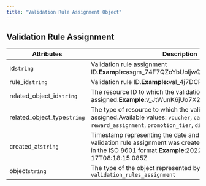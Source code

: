 ```yaml
---
title: "Validation Rule Assignment Object"
---
```


## Validation Rule Assignment

| Attributes                    | Description                                                                                                                                                                   |
| ----------------------------- | ----------------------------------------------------------------------------------------------------------------------------------------------------------------------------- |
| id`string`                    | Validation rule assignment ID.**Example:**&#x61;sgm\_74F7QZoYbUoljwQO                                                                                                         |
| rule\_id`string`              | Validation rule ID.**Example:**&#x76;al\_4j7DCRm2IS59                                                                                                                         |
| related\_object\_id`string`   | The resource ID to which the validation rule was assigned.**Example:**&#x76;\_JtWunK6jUo7X2qOFj0SyRHq4p9tgENlT                                                                |
| related\_object\_type`string` | The type of resource to which the validation rule was assigned.Available values: `voucher`, `campaign`, `earning_rule`, `reward_assignment`, `promotion_tier`, `distribution` |
| created\_at`string`           | Timestamp representing the date and time when the validation rule assignment was created. The value is shown in the ISO 8601 format.**Example:**&#x32;022-02-17T08:18:15.085Z |
| object`string`                | The type of the object represented by the ID.Available values: `validation_rules_assignment`                                                                                  |

